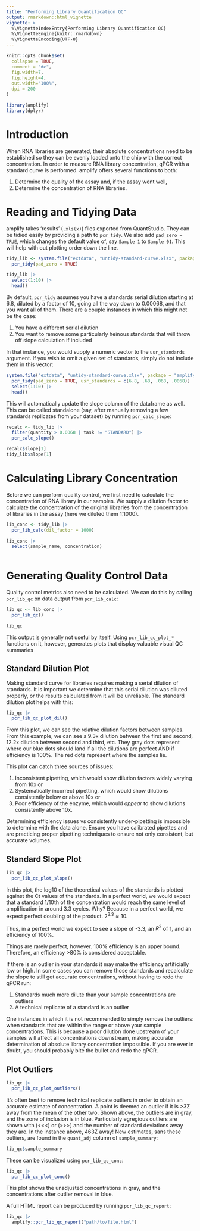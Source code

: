 ```yaml
---
title: "Performing Library Quantification QC"
output: rmarkdown::html_vignette
vignette: >
  %\VignetteIndexEntry{Performing Library Quantification QC}
  %\VignetteEngine{knitr::rmarkdown}
  %\VignetteEncoding{UTF-8}
---
```


```r
knitr::opts_chunk$set(
  collapse = TRUE,
  comment = "#>",
  fig.width=7, 
  fig.height=4, 
  out.width="100%", 
  dpi = 200
)
```

```r
library(amplify)
library(dplyr)
```

# Introduction

When RNA libraries are generated, their absolute concentrations need to be established so they can be evenly loaded onto the chip with the correct concentration. In order to measure RNA library concentration, qPCR with a standard curve is performed. amplify offers several functions to both:

  1. Determine the quality of the assay and, if the assay went well,
  2. Determine the concentration of RNA libraries.


# Reading and Tidying Data

amplify takes 'results' (`.xls(x)`) files exported from QuantStudio. They can be tidied easily by providing a path to `pcr_tidy`. We also add `pad_zero = TRUE`, which changes the default value of, say `Sample 1` to `Sample 01`. This will help with out plotting order down the line.

```r
tidy_lib <- system.file("extdata", "untidy-standard-curve.xlsx", package = "amplify") |> 
  pcr_tidy(pad_zero = TRUE)

tidy_lib |> 
  select(1:10) |> 
  head()
```

By default, `pcr_tidy` assumes you have a standards serial dilution starting at 6.8, diluted by a factor of 10, going all the way down to 0.00068, and that you want all of them. There are a couple instances in which this might not be the case:

1. You have a different serial dilution
2. You want to remove some particularly heinous standards that will throw off slope calculation if included

In that instance, you would supply a numeric vector to the `usr_standards` argument. If you wish to omit a given set of standards, simply do not include them in this vector:

```r
system.file("extdata", "untidy-standard-curve.xlsx", package = "amplify") |> 
  pcr_tidy(pad_zero = TRUE, usr_standards = c(6.8, .68, .068, .0068)) |> 
  select(1:10) |> 
  head()
```
This will automatically update the slope column of the dataframe as well. This can be called standalone (say, after manually removing a few standards replicates from your dataset) by running `pcr_calc_slope`:

```r
recalc <- tidy_lib |> 
  filter(quantity > 0.0068 | task != "STANDARD") |> 
  pcr_calc_slope()

recalc$slope[1]
tidy_lib$slope[1]

```


# Calculating Library Concentration

Before we can perform quality control, we first need to calculate the concentration of RNA library in our samples. We supply a dilution factor to calculate the concentration of the original libraries from the concentration of libraries in the assay (here we diluted them 1:1000).


```r
lib_conc <- tidy_lib |> 
  pcr_lib_calc(dil_factor = 1000)

lib_conc |>
  select(sample_name, concentration)
  
```


# Generating Quality Control Data

Quality control metrics also need to be calculated. We can do this by calling `pcr_lib_qc` on data output from `pcr_lib_calc`:

```r
lib_qc <- lib_conc |> 
  pcr_lib_qc()

lib_qc
```

This output is generally not useful by itself. Using `pcr_lib_qc_plot_*` functions on it, however, generates plots that display valuable visual QC summaries


## Standard Dilution Plot

Making standard curve for libraries requires making a serial dilution of standards. It is important we determine that this serial dilution was diluted properly, or the results calculated from it will be unreliable. The standard dilution plot helps with this:

```r
lib_qc |> 
  pcr_lib_qc_plot_dil()
```

From this plot, we can see the relative dilution factors between samples. From this example, we can see a 9.3x dilution between the first and second, 12.2x dilution between second and third, etc. They gray dots represent where our blue dots should land if all the dilutions are perfect AND if efficiency is 100%. The red dots represent where the samples lie. 

This plot can catch three sources of issues:

1. Inconsistent pipetting, which would show dilution factors widely varying from 10x or
2. Systematically incorrect pipetting, which would show dilutions consistently below or above 10x or
3. Poor efficiency of the enzyme, which would *appear* to show dilutions consistently above 10x. 

Determining efficiency issues vs consistently under-pipetting is impossible to determine with the data alone. Ensure you have calibrated pipettes and are practicing proper pipetting techniques to ensure not only consistent, but accurate volumes.

## Standard Slope Plot

```r
lib_qc |> 
  pcr_lib_qc_plot_slope()
```

In this plot, the log10 of the theoretical values of the standards is plotted against the Ct values of the standards. In a perfect world, we would expect that a standard 1/10th of the concentration would reach the same level of amplification in around 3.3 cycles. Why? Because in a perfect world, we expect perfect doubling of the product. $2^{3.3}\approx 10$. 

Thus, in a perfect world we expect to see a slope of -3.3, an $R^2$ of 1, and an efficiency of 100%.

Things are rarely perfect, however. 100% efficiency is an upper bound. Therefore, an efficiency >80% is considered acceptable. 

If there is an outlier in your standards it may make the efficiency artificially low or high. In some cases you can remove those standards and recalculate the slope to still get accurate concentrations, without having to redo the qPCR run:

1. Standards much more dilute than your sample concentrations are outliers
2. A technical replicate of a standard is an outlier

One instances in which it is not recommended to simply remove the outliers: when standards that are within the range or above your sample concentrations. This is because a poor dilution done upstream of your samples will affect all concentrations downstream, making accurate determination of absolute library concentration impossible. If you are ever in doubt, you should probably bite the bullet and redo the qPCR.

## Plot Outliers

```r
lib_qc |> 
  pcr_lib_qc_plot_outliers()
```

It's often best to remove technical replicate outliers in order to obtain an accurate estimate of concentration. A point is deemed an outlier if it is >3Z away from the mean of the other two. Shown above, the outliers are in gray, and the zone of inclusion is in blue. Particularly egregious outliers are shown with (<<<) or (>>>) and the number of standard deviations away they are. In the instance above, 463Z away! New estimates, sans these outliers, are found in the `quant_adj` column of `sample_summary`:

```r
lib_qc$sample_summary
```
These can be visualized using `pcr_lib_qc_conc`:

```r
lib_qc |> 
  pcr_lib_qc_plot_conc()
```
This plot shows the unadjusted concentrations in gray, and the concentrations after outlier removal in blue.

A full HTML report can be produced by running `pcr_lib_qc_report`:

```r
lib_qc |> 
  amplify::pcr_lib_qc_report("path/to/file.html")
```

